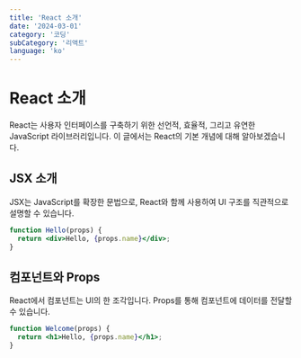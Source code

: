 ```yaml
---
title: 'React 소개'
date: '2024-03-01'
category: '코딩'
subCategory: '리액트'
language: 'ko'
---
```


# React 소개

React는 사용자 인터페이스를 구축하기 위한 선언적, 효율적, 그리고 유연한 JavaScript 라이브러리입니다. 이 글에서는 React의 기본 개념에 대해 알아보겠습니다.

## JSX 소개

JSX는 JavaScript를 확장한 문법으로, React와 함께 사용하여 UI 구조를 직관적으로 설명할 수 있습니다.

```jsx
function Hello(props) {
  return <div>Hello, {props.name}</div>;
}
```

## 컴포넌트와 Props

React에서 컴포넌트는 UI의 한 조각입니다. Props를 통해 컴포넌트에 데이터를 전달할 수 있습니다.

```jsx
function Welcome(props) {
  return <h1>Hello, {props.name}</h1>;
}
```
